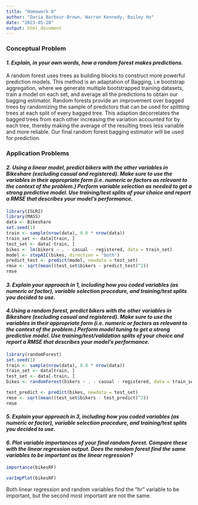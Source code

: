 ```yaml
---
title: "Homework 8"
author: "Daria Barbour-Brown, Warren Kennedy, Bailey Ho"
date: "2023-05-28"
output: html_document
---
```


### Conceptual Problem 
#### *1. Explain, in your own words, how a random forest makes predictions.*

A random forest uses trees as building blocks to construct more powerful prediction models. This method is an adaptation of Bagging, i.e bootstrap aggregation, where we generate multiple bootstrapped training datasets, train a model on each set, and average all the predictions to obtain our bagging estimator. Random forests provide an improvement over bagged trees by randomizing the sample of predictors that can be used for splitting trees at each split of every bagged tree. This adaption decorrelates the bagged trees from each other increasing the variation accounted for by each tree, thereby making the average of the resulting trees less variable and more reliable. Our final random forest bagging estimator will be used for prediction. 

### Application Problems
#### *2. Using a linear model, predict bikers with the other variables in Bikeshare (excluding casual and registered). Make sure to use the variables in their appropriate form (i.e. numeric or factors as relevant to the context of the problem.) Perform variable selection as needed to get a strong predictive model. Use training/test splits of your choice and report a RMSE that describes your model’s performance.*

```r
library(ISLR2)
library(MASS)
data <- Bikeshare
set.seed(1)
train <- sample(nrow(data), 0.8 * nrow(data))
train_set <- data[train, ]
test_set <- data[-train, ]
bikes <- lm(bikers ~ . - casual - registered, data = train_set)
model <- stepAIC(bikes, direction = "both")
predict_test <- predict(model, newdata = test_set)
rmse <- sqrt(mean((test_set$bikers - predict_test)^2))
rmse
```

#### *3. Explain your approach in 1, including how you coded variables (as numeric or factor), variable selection procedure, and training/test splits you decided to use.*



#### *4.Using a random forest, predict bikers with the other variables in Bikeshare (excluding casual and registered). Make sure to use the variables in their appropriate form (i.e. numeric or factors as relevant to the context of the problem.) Perform model tuning to get a strong predictive model. Use training/test/validation splits of your choice and report a RMSE that describes your model’s performance.*
```r
library(randomForest)
set.seed(1)
train <- sample(nrow(data), 0.8 * nrow(data))
train_set <- data[train, ]
test_set <- data[-train, ]
bikes <- randomForest(bikers ~ . - casual - registered, data = train_set, mtry = 6, importance = TRUE)

test_predict <- predict(bikes, newdata = test_set)
rmse <- sqrt(mean((test_set$bikers - test_predict)^2))
rmse
```

#### *5. Explain your approach in 3, including how you coded variables (as numeric or factor), variable selection procedure, and training/test splits you decided to use.*



#### *6. Plot variable importances of your final random forest. Compare these with the linear regression output. Does the random forest find the same variables to be important as the linear regression?*
```r
importance(bikesRF)
```
```r
varImpPlot(bikesRF)
```
Both linear regression and random variables find the "hr" variable to be important, but the second most important are not the same.